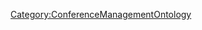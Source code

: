 {{{info|add title=New Slogan|edit title=Edit Slogan|page name=C<unique number;random;10>}}}
{{FormHeader|Slogan}}
{{StandardFormSections}}
{{FormFooter}}
<noinclude>[[Category:ConferenceManagementOntology]]</noinclude>
